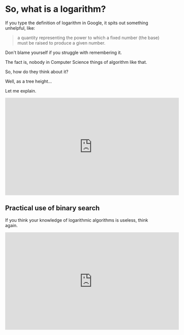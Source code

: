 # So, what is a logarithm?
If you type the definition of logarithm in Google, it spits out something unhelpful, like:
> a quantity representing the power to which a fixed number (the base) must be raised to produce a given number.

Don't blame yourself if you struggle with remembering it.

The fact is, nobody in Computer Science things of algorithm like that.

So, how do they think about it?

Well, as a tree height...

Let me explain.

<iframe width="560" height="315" src="https://www.youtube.com/embed/uo184O1gQAY?si=BtK5FJu59xqpRcxJ" title="YouTube video player" frameborder="0" allow="accelerometer; autoplay; clipboard-write; encrypted-media; gyroscope; picture-in-picture; web-share" referrerpolicy="strict-origin-when-cross-origin" allowfullscreen></iframe>

## Practical use of binary search
If you think your knowledge of logarithmic algorithms is useless, think again.
<iframe width="560" height="315" src="https://www.youtube.com/embed/KMqXR8SIdHk?si=-JVcZ645-1VJjkw5" title="YouTube video player" frameborder="0" allow="accelerometer; autoplay; clipboard-write; encrypted-media; gyroscope; picture-in-picture; web-share" referrerpolicy="strict-origin-when-cross-origin" allowfullscreen></iframe>